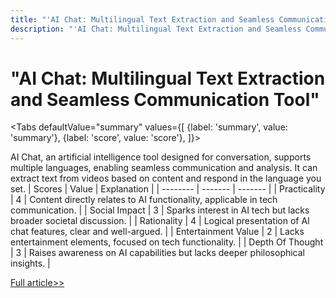 ```yaml
---
title: "'AI Chat: Multilingual Text Extraction and Seamless Communication Tool'"
description: "'AI Chat: Multilingual Text Extraction and Seamless Communication Tool'"
---
```



# "AI Chat: Multilingual Text Extraction and Seamless Communication Tool"


<Tabs
	defaultValue="summary"
	values={[
	{label: 'summary', value: 'summary'},
	{label: 'score', value: 'score'},
]}>
<TabItem value="summary">


AI Chat, an artificial intelligence tool designed for conversation, supports multiple languages, enabling seamless communication and analysis. It can extract text from videos based on content and respond in the language you set.
</TabItem>
<TabItem value="score">
	| Scores     | Value   | Explanation |
	| -------- | ------- | ------- |
	| Practicality  | 4    | Content directly relates to AI functionality, applicable in tech communication.    |
	| Social Impact | 3     | Sparks interest in AI tech but lacks broader societal discussion.    |
	| Rationality    | 4    | Logical presentation of AI chat features, clear and well-argued.    |
	| Entertainment Value    | 2    | Lacks entertainment elements, focused on tech functionality.    |
	| Depth Of Thought    | 3    | Raises awareness on AI capabilities but lacks deeper philosophical insights.    |
</TabItem>
</Tabs>

[Full article>>](https://x.com/HongyuanCao/status/1799101941928387005)
